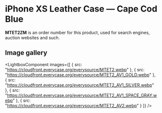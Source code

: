 
# iPhone XS Leather Case — Cape Cod Blue

<Callout type='info' emoji='👉🏻'>**MTET2ZM** is an order number for this product, used for search engines, auction websites and such.</Callout>

## Image gallery

<LightboxComponent
    images={[
      {
        src: "https://cloudfront.everycase.org/everysource/MTET2.webp"
      },
      {
        src: "https://cloudfront.everycase.org/everysource/MTET2_AV1_GOLD.webp"
      },
      {
        src: "https://cloudfront.everycase.org/everysource/MTET2_AV1_SILVER.webp"
      },
      {
        src: "https://cloudfront.everycase.org/everysource/MTET2_AV1_SPACE_GRAY.webp"
      },
      {
        src: "https://cloudfront.everycase.org/everysource/MTET2_AV2.webp"
      }
    ]}
  />
